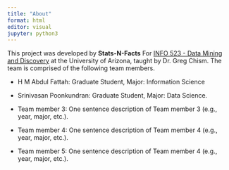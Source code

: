 ```yaml
---
title: "About"
format: html
editor: visual
jupyter: python3
---
```


This project was developed by **Stats-N-Facts** For [INFO 523 - Data Mining and Discovery](https://datamineaz.org/) at the University of Arizona, taught by Dr. Greg Chism. The team is comprised of the following team members.

-   H M Abdul Fattah: Graduate Student, Major: Information Science

-   Srinivasan Poonkundran: Graduate Student, Major: Data Science.

-   Team member 3: One sentence description of Team member 3 (e.g., year, major, etc.).

-   Team member 4: One sentence description of Team member 4 (e.g., year, major, etc.).

-   Team member 5: One sentence description of Team member 4 (e.g., year, major, etc.).
